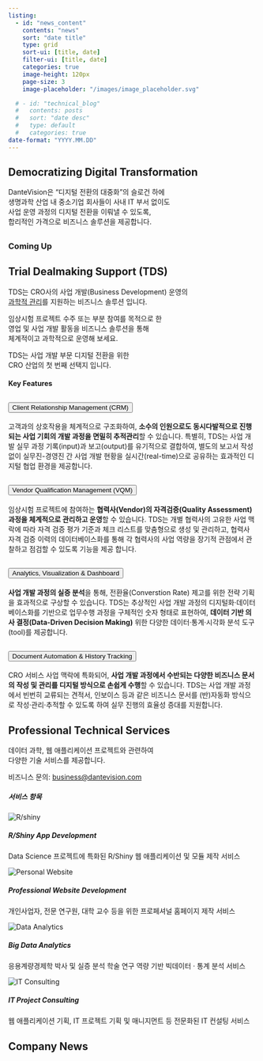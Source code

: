 ```yaml
---
listing:
  - id: "news_content"
    contents: "news"
    sort: "date title"
    type: grid
    sort-ui: [title, date]
    filter-ui: [title, date]
    categories: true
    image-height: 120px
    page-size: 3
    image-placeholder: "/images/image_placeholder.svg"

  # - id: "technical_blog"
  #   contents: posts
  #   sort: "date desc"
  #   type: default
  #   categories: true
date-format: "YYYY.MM.DD"
---
```



## {#vision}

:::{.row .justify-content-center}

::::{.col-xl-7 .text-center .fs-5 .lh-lg}

<h2 class="fw-semibold fade-in-up-on-scroll fade-in-up">Democratizing Digital Transformation</h2>

:::::{.container-fluid .px-0 .text-center .lh-lg .fade-in-up .fade-in-delay-1}

DanteVision은 "디지털 전환의 대중화"의 슬로건 하에<br>
생명과학 산업 내 중소기업 회사들이 사내 IT 부서 없이도<br>
사업 운영 과정의 디지털 전환을 이뤄낼 수 있도록,<br>
합리적인 가격으로 비즈니스 솔루션을 제공합니다.

:::::

::::

:::


## {#product}

:::{.row .justify-content-center}

::::{.col-md-7}

<h3 class="text-center mb-3 mt-0 fw-semibold fade-in-up fade-in-delay-2"><span class="text-dv-blue">Coming</span> <span class="text-dv-green">Up</span></h3>
<h2 class="fade-in-up fade-in-delay-2 fw-semibold">Trial Dealmaking Support (TDS) </h2>

:::::{.container-fluid .px-0 .text-center .lh-lg .fade-in-up .fade-in-delay-3}

TDS는 CRO사의 사업 개발(Business Development) 운영의<br>
[과학적 관리](https://ko.wikipedia.org/wiki/%EA%B3%BC%ED%95%99%EC%A0%81_%EA%B4%80%EB%A6%AC%EB%B2%95){target="_blank".text-dark}를 지원하는 비즈니스 솔루션 입니다.

임상시험 프로젝트 수주 또는 부분 참여를 목적으로 한<br>
영업 및 사업 개발 활동을 비즈니스 솔루션을 통해<br>
체계적이고 과학적으로 운영해 보세요.

TDS는 사업 개발 부문 디지털 전환을 위한<br>
CRO 산업의 첫 번째 선택지 입니다.

:::::


<h4 class="fw-semibold pt-4 mb-4 text-center fade-in-up-on-scroll">Key Features</h4>

:::::{.row .justify-content-center .gx-2 .fade-in-up-on-scroll .fade-in-delay-1}

::::::{.col-xl-5}
```{=html}
<div class="accordion shadow-sm" id="crm">
  <div class="accordion-item">
    <h2 class="accordion-header" id="crm-header">
      <button class="accordion-button collapsed" type="button" data-bs-toggle="collapse" data-bs-target="#crm-content" aria-expanded="true" aria-controls="crm-content">
        <div class="w-100 d-flex align-items-center gap-3 ps-1 pe-3">
          <i class="fa-solid fa-user-tie d-none d-lg-block" style="font-size:2.1rem"></i>
          <span>Client Relationship Management (CRM)</span>
        </div>
      </button>
    </h2>
    <div id="crm-content" class="accordion-collapse collapse" aria-labelledby="crm-header" data-bs-parent="#crm">
      <div class="accordion-body">
        고객과의 상호작용을 체계적으로 구조화하여, <strong>소수의 인원으로도 동시다발적으로 진행되는 사업 기회의 개발 과정을 면밀히 추적관리</strong>할 수 있습니다. 특별히, TDS는 사업 개발 실무 과정 기록(input)과 보고(output)를 유기적으로 결합하여, 별도의 보고서 작성 없이 실무진-경영진 간 사업 개발 현황을 실시간(real-time)으로 공유하는 효과적인 디지털 협업 환경을 제공합니다.
      </div>
    </div>
  </div>
</div>
```
::::::

::::::{.col-xl-5}
```{=html}
<div class="accordion shadow-sm" id="vqm">
  <div class="accordion-item">
    <h2 class="accordion-header" id="vqm-header">
      <button class="accordion-button collapsed" type="button" data-bs-toggle="collapse" data-bs-target="#vqm-content" aria-expanded="true" aria-controls="vqm-content">
        <div class="w-100 d-flex align-items-center gap-3 ps-1 pe-3">
          <i class="fa-solid fa-people-carry-box d-none d-xl-block" style="font-size:2.1rem"></i>
          <span>Vendor Qualification Management (VQM)</span>
        </div>
      </button>
    </h2>
    <div id="vqm-content" class="accordion-collapse collapse" aria-labelledby="vqm-header" data-bs-parent="#prm">
      <div class="accordion-body">
        임상시험 프로젝트에 참여하는 <strong>협력사(Vendor)의 자격검증(Quality Assessment) 과정을 체계적으로 관리하고 운영</strong>할 수 있습니다. TDS는 개별 협력사의 고유한 사업 맥락에 따라 자격 검증 평가 기준과 체크 리스트를 맞춤형으로 생성 및 관리하고, 협력사 자격 검증 이력의 데이터베이스화를 통해 각 협력사의 사업 역량을 장기적 관점에서 관찰하고 점검할 수 있도록 기능을 제공 합니다. 
      </div>
    </div>
  </div>
</div>
```
::::::

:::::


:::::{.row .justify-content-center .gx-2 .fade-in-up-on-scroll .fade-in-delay-1}

::::::{.col-xl-5}

```{=html}
<div class="accordion shadow-sm" id="analytics">
  <div class="accordion-item">
    <h2 class="accordion-header" id="analytics-header">
      <button class="accordion-button collapsed" type="button" data-bs-toggle="collapse" data-bs-target="#analytics-content" aria-expanded="true" aria-controls="analytics-content">
        <div class="w-100 d-flex align-items-center gap-3 ps-1 pe-3">
          <i class="fa-solid fa-chart-line d-none d-xl-block" style="font-size:2.1rem"></i>
          <span>Analytics, Visualization & Dashboard</span>
        </div>
      </button>
    </h2>
    <div id="analytics-content" class="accordion-collapse collapse" aria-labelledby="analytics-header" data-bs-parent="#analytics">
      <div class="accordion-body">
        <strong>사업 개발 과정의 실증 분석</strong>을 통해, 전환율(Converstion Rate) 제고를 위한 전략 기획을 효과적으로 구상할 수 있습니다. TDS는 추상적인 사업 개발 과정의 디지털화&CenterDot;데이터베이스화를 기반으로 업무수행 과정을 구체적인 숫자 형태로 표현하여, <strong>데이터 기반 의사 결정(Data-Driven Decision Making)</strong> 위한 다양한 데이터&CenterDot;통계&CenterDot;시각화 분석 도구(tool)를 제공합니다.
      </div>
    </div>
  </div>
</div>
```

::::::

::::::{.col-xl-5}
```{=html}
<div class="accordion shadow-sm" id="doc">
  <div class="accordion-item">
    <h2 class="accordion-header" id="doc-header">
      <button class="accordion-button collapsed" type="button" data-bs-toggle="collapse" data-bs-target="#doc-content" aria-expanded="true" aria-controls="doc-content">
        <div class="w-100 d-flex align-items-center gap-3 ps-1 pe-3">
          <i class="fa-solid fa-file-invoice d-none d-xl-block" style="font-size:2.1rem"></i>
          <span>Document Automation & History Tracking</span>
        </div>
      </button>
    </h2>
    <div id="doc-content" class="accordion-collapse collapse" aria-labelledby="doc-header" data-bs-parent="#doc">
      <div class="accordion-body">
        CRO 서비스 사업 맥락에 특화되어, <strong>사업 개발 과정에서 수반되는 다양한 비즈니스 문서의 작성 및 관리를 디지털 방식으로 손쉽게 수행</strong>할 수 있습니다. TDS는 사업 개발 과정에서 빈번히 교류되는 견적서, 인보이스 등과 같은 비즈니스 문서를 (반)자동화 방식으로 작성&CenterDot;관리&CenterDot;추적할 수 있도록 하여 실무 진행의 효율성 증대를 지원합니다.
      </div>
    </div>
  </div>
</div>
```
::::::

:::::

::::

:::



## {#service}

:::{.row .justify-content-center}

::::{.col-md-7}

<h2 class="fw-semibold fade-in-up-on-scroll">Professional Technical Services</h2>

:::::{.container-fluid .px-0 .text-center .lh-lg .fade-in-up-on-scroll}

데이터 과학, 웹 애플리케이션 프로젝트와 관련하여<br>다양한 기술 서비스를 제공합니다.

비즈니스 문의: <business@dantevision.com>{.text-white}

:::::

<h5 class="text-center my-4 fade-in-up-on-scroll">서비스 항목</h5>

:::::{.row .justify-content-center}

::::::{.col-lg-6}

```{=html}
<div class="container-fluid card mb-2 fade-in-up-on-scroll">
  <div class="row gx-2 align-items-center">
    <div class="col-lg-3">
      <img src="/images/shiny_logo.png" class="card-img	d-none d-lg-block p-2" alt="R/shiny">
    </div>
    <div class="col-lg-9">
      <div class="card-body">
        <h5 class="card-title">R/Shiny App Development</h5>
        <p class="card-text">Data Science 프로젝트에 특화된 R/Shiny 웹 애플리케이션 및 모듈 제작 서비스</p>
      </div>
    </div>
  </div>
</div>
```

```{=html}
<div class="container-fluid card mb-2 fade-in-up-on-scroll">
  <div class="row gx-2 align-items-center">
    <div class="col-lg-3">
      <img src="/images/website.png" class="card-img d-none d-lg-block p-2" alt="Personal Website"> 
    </div> 
    <div class="col-lg-9"> 
      <div class="card-body"> 
        <h5 class="card-title">Professional Website Development</h5> 
        <p class="card-text">개인사업자, 전문 연구원, 대학 교수 등을 위한 프로페셔널 홈페이지 제작 서비스</p> 
      </div> 
    </div>
  </div>
</div>
```

```{=html}
<div class="container-fluid card mb-2 fade-in-up-on-scroll">
  <div class="row gx-2 align-items-center">
    <div class="col-lg-3">
      <img src="/images/analytics.png" class="card-img d-none d-lg-block p-2" alt="Data Analytics">
    </div>
    <div class="col-lg-9">
      <div class="card-body">
        <h5 class="card-title">Big Data Analytics</h5>
        <p class="card-text">응용계량경제학 박사 및 실증 분석 학술 연구 역량 기반 빅데이터 &CenterDot; 통계 분석 서비스</p>
      </div>
    </div>
  </div>
</div>
```

```{=html}
<div class="container-fluid card mb-2 fade-in-up-on-scroll">
  <div class="row gx-2 align-items-center">
    <div class="col-lg-3">
      <img src="/images/it_consulting.png" class="card-img d-none d-lg-block p-2" alt="IT Consulting">
    </div>
    <div class="col-lg-9">
      <div class="card-body">
        <h5 class="card-title">IT Project Consulting</h5>
        <p class="card-text">웹 애플리케이션 기획, IT 프로젝트 기획 및 매니지먼트 등 전문화된
          IT 컨설팅 서비스 </p>
      </div>
    </div>
  </div>
</div>
```
::::::


:::::

::::

:::




## {#news}

:::{.row .justify-content-center}


::::{.col-md-7}

<h2 class="fw-semibold fade-in-up-on-scroll">Company News</h2>

:::::{.row .justify-content-center .gap-2 .fade-in-up-on-scroll}

::::::{.col-lg-9 .col-xl-9}



:::::::{#news_content}
:::::::



::::::

::::::{.col-lg-2 .col-xl-2}

:::::::{#quarto-margin-sidebar}
:::::::

::::::

:::::

::::



:::



